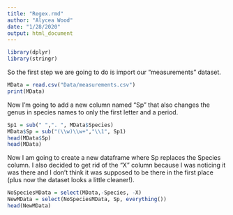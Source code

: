 ```yaml
---
title: "Regex.rmd"
author: "Alycea Wood"
date: "1/28/2020"
output: html_document
---
```


```r
library(dplyr)
library(stringr)
```


So the first step we are going to do is import our "measurements" dataset.

```r
MData = read.csv("Data/measurements.csv")
print(MData)
```

Now I'm going to add a new column named "Sp" that also changes the genus in species names to only the first letter and a period.

```r
Sp1 = sub(" ",". ", MData$Species)
MData$Sp = sub("(\\w)\\w+","\\1", Sp1)
head(MData$Sp)
head(MData)
```

Now I am going to create a new dataframe where Sp replaces the Species column. I also decided to get rid of the "X" column because I was noticing it was there and I don't think it was supposed to be there in the first place (plus now the dataset looks a little cleaner!).

```r
NoSpeciesMData = select(MData,-Species, -X)
NewMData = select(NoSpeciesMData, Sp, everything())
head(NewMData)
```

